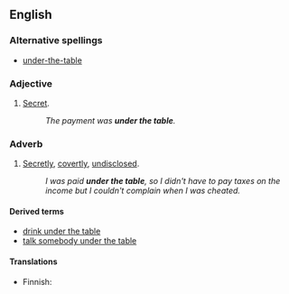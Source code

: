 ==English==

===Alternative spellings===
* [[under-the-table]] {{i|attributive use of adjective}}

===Adjective===
{{en-adj|pos=[[under]] [[the]] [[table]]|-}}

# {{idiom}} [[secret|Secret]].
#: ''The payment was '''under the table'''.''

===Adverb===
{{en-adv|pos=[[under]] [[the]] [[table]]|-}}

#{{idiom}} [[secretly|Secretly]], [[covertly]], [[undisclosed]].
#:''I was paid '''under the table''', so I didn't have to pay taxes on the income but I couldn't complain when I was cheated.''

====Derived terms====
*[[drink under the table]]
*[[talk somebody under the table]]

====Translations====
{{trans-top|secretly}}
* Finnish: {{t-|fi|pimeästi}}
{{trans-mid}}
{{trans-bottom}}